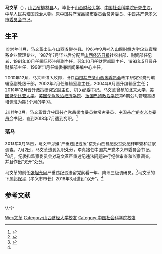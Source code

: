 {{Otheruses|subject=原中国共产党孝义市委员会书记马文革|other=其他同名条目|马文革}}
{{Infobox officeholder
| 图像        = 
| 图像说明    = 
| 职务1       = 中国共产党孝义市委员会书记
| 就任日期1   = 2015年3月
| 卸任日期1   = 2018年7月2日
| 前任1       = [[张旭光|张旭光]]
| 继任1       = 李真
| 副职1       = [[郭保平|郭保平]]（市长）
| 姓名        = 马文革
| 原名        = 
| 出生日期    = {{birth year and age|1966|11}}
| 出生地点    = {{PRC}}山西省柳林县
| 逝世日期    = <!-- {{death date and age|}}（死亡在前，出生在后）{{death year and age| }} -->
| 逝世地点    = 
| 政党        = {{CPC}}
| 父母        = 
| 配偶        = <!--{{marriage|姓名|}} -->
| 子女        = 
| 亲属        = 
| 信仰        = 
| 母校        = 山西财经大学<br>中国社会科学院研究生院
| 网站        = 
| 签名        = 
| 脚注        = 
}}
'''马文革'''（{{bd|1966年|11月|||catIdx=Ma马}}），[[山西省|山西省]][[柳林县|柳林县]]人，毕业于[[山西财经大学|山西财经大学]]、[[中国社会科学院研究生院|中国社会科学院研究生院]]，中华人民共和国政治人物。原[[吕梁市|中国共产党吕梁市委员会]]常务委员、[[孝义市|中国共产党孝义市委员会书记]]。

==生平==
1966年11月，马文革出生在[[山西省|山西省]][[柳林县|柳林县]]。1983年9月考入[[山西财经大学|山西财经大学]]企业管理系企业管理专业，1987年7月毕业后分配至[[山西经济日报|山西经济日报]]社农村部、财贸部任记者，1991年10月任国际经济部副主任，翌年10月任财贸部副主任，1993年5月晋升财贸部主任，1998年1月任编委兼新闻采编中心主任。

2000年12月，马文革进入政界，出任[[中国共产党山西省委员会|中国共产党山西省委员会]]政策研究室党刊编辑室副处级干部，2002年2月任编辑室副主任，2004年8月晋升编辑室主任；2010年12月晋升政策研究室副主任、机关纪委书记。马文革曾参加[[北京大学|北京大学]]、[[美国|美国]][[哥伦比亚大学|哥伦比亚大学]]、[[英国|英国]][[伦敦政治经济学院|伦敦政治经济学院]]、[[法国|法国]][[巴黎政治学院|巴黎政治学院]]第6期公共管理高级培训班为期2个月的学习。

2015年3月，马文革晋升[[吕梁市|中国共产党吕梁市委员会]]常务委员、[[孝义市|中国共产党孝义市委员会]]书记，直到2018年7月遭到免职。<ref>{{cite news |author1=伊一 |title=马文革任吕梁市委常委、孝义市委书记 张旭光不再担任 |url=http://district.ce.cn/newarea/sddy/201503/24/t20150324_4914522.shtml |accessdate=2021-01-26 |work=中国经济网 |date=2015-03-24}}</ref>

===落马===
2018年5月18日，马文革涉嫌“严重违纪违法”接受山西省纪委监委纪律审查和监察调查。7月2日，马文革遭到免职处分，李真接任中国共产党孝义市委员会书记。<ref>{{cite news |title=吕梁市政协副主席李真兼任孝义市委书记，马文革去职 |url=https://www.thepaper.cn/newsDetail_forward_2237114 |accessdate=2021-01-26 |work=澎湃新闻 |date=2018-07-03}}</ref>8月，纪委和监察委员会对马文革严重违纪违法问题进行纪律审查和监察调查，并且作出“双开”处分。

马文革的前任[[张旭光|张旭光]]因严重违纪违法留党察看一年、降职三级调研员。<ref name="pig">{{cite news |title=山西又一名"被免职后不知去向"县委书记被证实降级 |url=https://news.163.com/19/1213/08/F090G0NL00018AOR.html |accessdate=2021-01-26 |work=网易 |date=2019-12-03}}</ref>马文革的下属[[郭保平|郭保平]]（孝义市市长）2018年3月遭到“双开”。<ref name="pig"/>

==参考文献==
{{reflist}}

{{-}}
{{start box}}
{{s-ppo|cpc}}
{{s-before|[[张旭光|张旭光]]}}
{{s-title|[[孝义市|中国共产党孝义市委员会]]书记|2015年3月－2018年7月}}
{{s-after|李真}}
{{end box}}


{{DEFAULTSORT:Ma马文革}}
[[Category:马姓|Wen文革]]
[[Category:山西财经大学校友|Category:山西财经大学校友]]
[[Category:中国社会科学院校友|Category:中国社会科学院校友]]